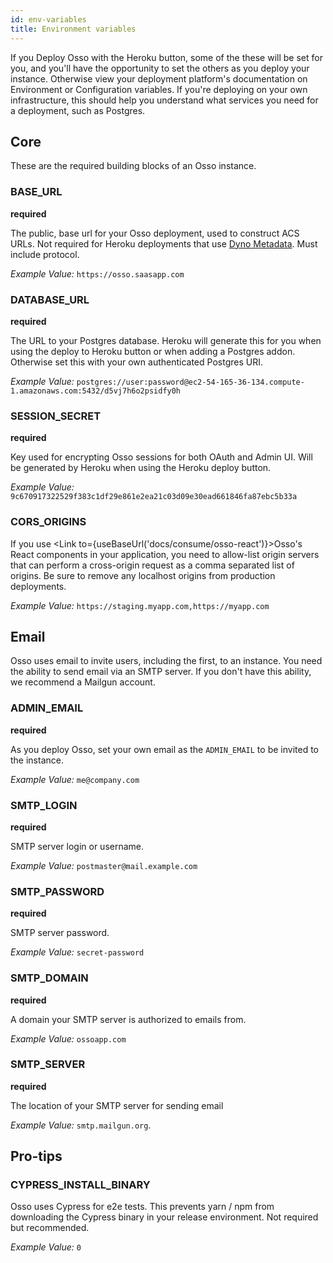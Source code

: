 ```yaml
---
id: env-variables
title: Environment variables
---
```



<PaidCallout />

If you Deploy Osso with the Heroku button, some of the these will be set for you, and you'll have the opportunity to set the others as you deploy your instance. Otherwise view your deployment platform's documentation on Environment or Configuration variables. If you're deploying on your own infrastructure, this should help you understand what services you need for a deployment, such as Postgres.

## Core

These are the required building blocks of an Osso instance.

### BASE_URL
**required**

The public, base url for your Osso deployment, used to construct ACS URLs. Not required for Heroku deployments that use [Dyno Metadata](https://devcenter.heroku.com/articles/dyno-metadata). Must include protocol.

_Example Value:_ `https://osso.saasapp.com`

### DATABASE_URL
**required**

The URL to your Postgres database. Heroku will generate this for you when using the deploy to Heroku button or when adding a Postgres addon. Otherwise set this with your own authenticated Postgres URI.

_Example Value:_ `postgres://user:password@ec2-54-165-36-134.compute-1.amazonaws.com:5432/d5vj7h6o2psidfy0h`

### SESSION_SECRET
**required**

Key used for encrypting Osso sessions for both OAuth and Admin UI. Will be generated by Heroku when using the Heroku deploy button.

_Example Value:_ `9c670917322529f383c1df29e861e2ea21c03d09e30ead661846fa87ebc5b33a`

### CORS_ORIGINS

If you use <Link to={useBaseUrl('docs/consume/osso-react')}>Osso's React</Link> components in your application, you need to allow-list origin servers that can perform a cross-origin request as a comma separated list of origins. Be sure to remove any localhost origins from production deployments.

_Example Value:_ `https://staging.myapp.com,https://myapp.com`

## Email

Osso uses email to invite users, including the first, to an instance. You need the ability to send email via an SMTP server. If you don't have this ability, we recommend a Mailgun account.

### ADMIN_EMAIL
**required**

As you deploy Osso, set your own email as the `ADMIN_EMAIL` to be invited to the instance.

_Example Value:_ `me@company.com`

### SMTP_LOGIN
**required**

SMTP server login or username.

_Example Value:_ `postmaster@mail.example.com`

### SMTP_PASSWORD
**required**

SMTP server password.

_Example Value:_ `secret-password`

### SMTP_DOMAIN
**required**

A domain your SMTP server is authorized to emails from.

_Example Value:_ `ossoapp.com`

### SMTP_SERVER
**required**

The location of your SMTP server for sending email

_Example Value:_ `smtp.mailgun.org`.

## Pro-tips

### CYPRESS_INSTALL_BINARY
Osso uses Cypress for e2e tests. This prevents yarn / npm from downloading the Cypress binary in your release environment. Not required but recommended.

_Example Value:_ `0`
